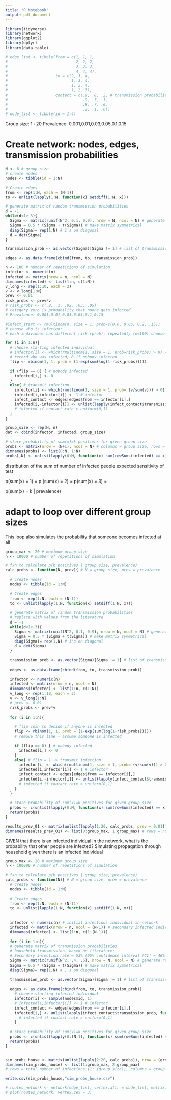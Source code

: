 ```yaml
---
title: "R Notebook"
output: pdf_document
---
```


```r
library(tidyverse)
library(network)
library(ggplot2)
library(dplyr)
library(data.table)
```


```r
# edge_list <- tibble(from = c(1, 1, 1, 
#                              2, 2, 2, 
#                              3, 3, 3, 
#                              4, 4, 4), 
#                     to = c(2, 3, 4, 
#                            1, 3, 4, 
#                            1, 2, 4, 
#                            1, 2, 3), 
#                     contact = c(.9, .8, .2, # transmission probability
#                                 .9, .7, .1, 
#                                 .8, .7, .6, 
#                                 .2, .1, .6))
# node_list <- tibble(id = 1:4)
```

Group size: 1 : 20
Prevalence: 0.001,0.01,0.03,0.05,0.1,0.15

# Create network: nodes, edges, transmission probabilities
```r
N <- 6 # group size
# create nodes
nodes <- tibble(id = 1:N)

# Create edges 
from <- rep(1:N, each = (N-1))
to <- unlist(lapply(1:N, function(x) setdiff(1:N, x)))

# generate matrix of random transmission probabilities 
d = -1
while(d<1e-3){
  Sigma <- matrix(runif(N^2, 0.1, 0.9), nrow = N, ncol = N) # generate random values from .1 to 0.9
  Sigma = 0.5 * (Sigma + t(Sigma)) # make matrix symmetrical 
  diag(Sigma)= rep(1,N) # 1's on diagonal 
  d = det(Sigma)
}

transmission_prob <- as.vector(Sigma)[Sigma != 1] # list of transmission probabilities, removing diagonals

edges <- as.data.frame(cbind(from, to, transmission_prob)) 
```


```r
n <- 100 # number of repetitions of simulation
infector <- numeric(n)
infected <- matrix(nrow = n, ncol = N)
dimnames(infected) <- list(1:n, c(1:N))
v_long <- rep(1:10, each = 2)
v <- v_long[1:N]
prev <- 0.01
risk_probs <- prev*v
# risk_probs <- c(.8, .1, .02, .03, .05)
# category zero is probability that noone gets infected
# Prevalence: 0.001,0.01,0.03,0.05,0.1,0.15

#infect_start <- rmultinom(n, size = 1, prob=c(0.6, 0.05, 0.2, .15))
# choose who is infected:
# each individual has different risk (prob); repeatedly (n=100) choose size = 1 individual to be infected

for (i in 1:n){
  # choose starting infected individual
  # infector[i] <- which(rmultinom(1, size = 1, prob=risk_probs) > 0) - 1
  # record who was infected; 0 if nobody infected
  flip <- rbinom(1, 1, prob = (1-exp(sum(log(1-risk_probs)))))

  if (flip == 0) { # nobody infected
    infected[i,] <- 0
  } 
  else{ # transmit infection
    infector[i] <- which(rmultinom(1, size = 1, prob= (v/sum(v))) > 0) 
    infected[i,infector[i]] <- 1 # infector 
    infect_contact <- edges[edges$from == infector[i],] 
    infected[i,-infector[i]] <- unlist(lapply(infect_contact$transmission_prob, function(x) x > runif(1, min = 0, max = 1)))
    # infected if contact rate > uniform(0,1)
  }
}

group_size <- rep(N, n)
dat <- cbind(infector, infected, group_size)

# store probability of sum(x)=k positives for given group size
probs <- matrix(nrow = (N+1), ncol = N) # columns = group size, rows = number positives (0: group size)
dimnames(probs) <- list(0:N, 1:N)
probs[,N] <- unlist(lapply(0:N, function(x) sum(rowSums(infected) == x)/n))

```

distribution of the sum of number of infected people
expected sensitivity of test 

p(sum(x) = 1) = 
p (sum(x) = 2) = 
p(sum(x) = 3) = 

p(sum(x) = k | prevalence)

# adapt to loop over different group sizes
This loop also simulates the probability that someone becomes infected at all 
```r
group_max <- 20 # maximum group size
n <- 10000 # number of repetitions of simulation

# fxn to calculate p(k positives | group size, prevalence)
calc_probs <- function(N, prev){ # N = group size, prev = prevalence

  # create nodes
  nodes <- tibble(id = 1:N)
  
  # Create edges 
  from <- rep(1:N, each = (N-1))
  to <- unlist(lapply(1:N, function(x) setdiff(1:N, x)))
  
  # generate matrix of random transmission probabilities 
  # replace with values from the literature 
  d = -1
  while(d<1e-3){
    Sigma <- matrix(runif(N^2, 0.1, 0.9), nrow = N, ncol = N) # generate random values from .1 to 0.9
    Sigma = 0.5 * (Sigma + t(Sigma)) # make matrix symmetrical 
    diag(Sigma)= rep(1,N) # 1's on diagonal 
    d = det(Sigma)
  }
  
  transmission_prob <- as.vector(Sigma)[Sigma != 1] # list of transmission probabilities, removing diagonals
  
  edges <- as.data.frame(cbind(from, to, transmission_prob)) 
  
  infector <- numeric(n)
  infected <- matrix(nrow = n, ncol = N)
  dimnames(infected) <- list(1:n, c(1:N))
  v_long <- rep(1:10, each = 2)
  v <- v_long[1:N]
  # prev <- 0.01
  risk_probs <- prev*v
  
  for (i in 1:n){
    
    # flip coin to decide if anyone is infected
    flip <- rbinom(1, 1, prob = (1-exp(sum(log(1-risk_probs)))))
    # remove this line - assume someone is infected 
    
    if (flip == 0) { # nobody infected
      infected[i,] <- 0
    } 
    else{ # flip = 1 -> transmit infection
      infector[i] <- which(rmultinom(1, size = 1, prob= (v/sum(v))) > 0) 
      infected[i,infector[i]] <- 1 # infector 
      infect_contact <- edges[edges$from == infector[i],] 
      infected[i,-infector[i]] <- unlist(lapply(infect_contact$transmission_prob, function(x) x > runif(1, min = 0, max = 1)))
      # infected if contact rate > uniform(0,1)
    }
  }
  
  # store probability of sum(x)=k positives for given group size
  probs <- c(unlist(lapply(0:N, function(x) sum(rowSums(infected) == x)/n)), rep(0, group_max - N))
  return(probs)
}

results_prev_01 <- matrix(unlist(lapply(1:20, calc_probs, prev = 0.01)), nrow = (group_max + 1), ncol = group_max)
dimnames(results_prev_01) <- list(0:group_max, 1:group_max) # rows = number positives (0: group size), columns = group size

```

GIVEN that there is an infected individual in the network, what is the probability that other people are infected? 
Simulating propagation through household given there is an infected individual
```r
group_max <- 20 # maximum group size
n <- 100000 # number of repetitions of simulation

# fxn to calculate p(k positives | group size, prevalence)
calc_probs <- function(N){ # N = group size, prev = prevalence
  # create nodes
  nodes <- tibble(id = 1:N)
  
  # Create edges 
  from <- rep(1:N, each = (N-1))
  to <- unlist(lapply(1:N, function(x) setdiff(1:N, x)))
  
  
  infector <- numeric(n) # initial infectious individual in network
  infected <- matrix(nrow = n, ncol = (N-1)) # secondary infected individuals
  dimnames(infected) <- list(1:n, c(1:(N-1)))
  
  for (i in 1:n){
  # generate matrix of transmission probabilities 
  # household transmission- based on literature: 
  # Secondary infection rate = 53% (95% confidence interval [CI] = 46%–60%)
  Sigma <- matrix(runif(N^2, .4, .6), nrow = N, ncol = N) # generate random values from .1 to 0.9
  Sigma = 0.5 * (Sigma + t(Sigma)) # make matrix symmetrical 
  diag(Sigma)= rep(1,N) # 1's on diagonal 
  
  transmission_prob <- as.vector(Sigma)[Sigma != 1] # list of transmission probabilities, removing diagonals
  
  edges <- as.data.frame(cbind(from, to, transmission_prob)) 
    # choose starting infected individual
    infector[i] <- sample(nodes$id, 1)
    # infected[i,infector[i]] <- 1 # infector 
    infect_contact <- edges[edges$from == infector[i],] 
    infected[i,] <- unlist(lapply(infect_contact$transmission_prob, function(x) x > runif(1, min = 0, max = 1)))
      # infected if contact rate > uniform(0,1)
    }
  
  # store probability of sum(x)=k positives for given group size
  probs <- c(unlist(lapply(0:(N-1), function(x) sum(rowSums(infected) == x)/n)), rep(0, group_max - N))
  return(probs)
}


sim_probs_house <- matrix(unlist(lapply(2:20, calc_probs)), nrow = (group_max), ncol = (group_max-1))
dimnames(sim_probs_house) <- list(1:group_max, 2:group_max) 
# rows = total number of infections (1: (group size)), columns = group size

write.csv(sim_probs_house,"sim_probs_house.csv")
```


```r
# routes_network <- network(edge_list, vertex.attr = node_list, matrix.type = "edgelist", ignore.eval = FALSE)
# plot(routes_network, vertex.cex = 3)
```


